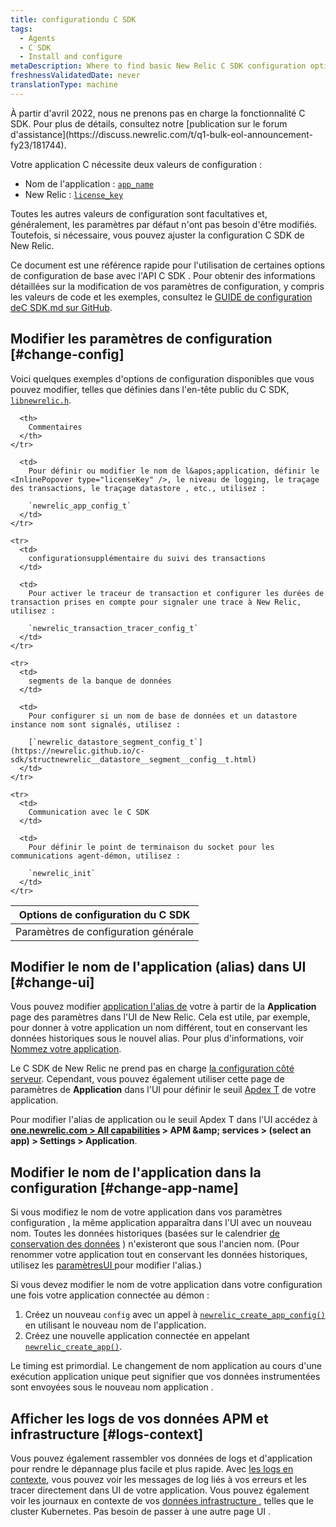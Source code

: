 ```yaml
---
title: configurationdu C SDK
tags:
  - Agents
  - C SDK
  - Install and configure
metaDescription: Where to find basic New Relic C SDK configuration options you can change to fine-tune monitoring of your app.
freshnessValidatedDate: never
translationType: machine
---
```


<Callout variant="important" title="AVIS DE FIN DE VIE">
  À partir d&apos;avril 2022, nous ne prenons pas en charge la fonctionnalité C SDK. Pour plus de détails, consultez notre [publication sur le forum d&apos;assistance](https://discuss.newrelic.com/t/q1-bulk-eol-announcement-fy23/181744).
</Callout>

Votre application C nécessite deux valeurs de configuration :

* Nom de l&apos;application : [`app_name`](https://newrelic.github.io/c-sdk/struct__newrelic__app__config__t.html#a0543f501cfec009c483be0c6d5d511f7)
* New Relic <InlinePopover type="licenseKey" />: [`license_key`](https://newrelic.github.io/c-sdk/struct__newrelic__app__config__t.html#aac3c5f9a0e5da64836a806c47b954b71)

Toutes les autres valeurs de configuration sont facultatives et, généralement, les paramètres par défaut n&apos;ont pas besoin d&apos;être modifiés. Toutefois, si nécessaire, vous pouvez ajuster la configuration <DNT>C SDK</DNT> de New Relic.

Ce document est une référence rapide pour l&apos;utilisation de certaines options de configuration de base avec l&apos;API <DNT>C SDK</DNT> . Pour obtenir des informations détaillées sur la modification de vos paramètres de configuration, y compris les valeurs de code et les exemples, consultez le [GUIDE de configuration de<DNT>C SDK</DNT>.md sur GitHub](https://github.com/newrelic/c-sdk/blob/master/GUIDE.md#configuration).

## Modifier les paramètres de configuration [#change-config]

Voici quelques exemples d&apos;options de configuration disponibles que vous pouvez modifier, telles que définies dans l&apos;en-tête public du C SDK, [`libnewrelic.h`](https://newrelic.github.io/c-sdk/libnewrelic_8h.html).

<table>
  <thead>
    <tr>
      <th style={{ width: "300px" }}>
        Options de configuration du C SDK
      </th>

      <th>
        Commentaires
      </th>
    </tr>
  </thead>

  <tbody>
    <tr>
      <td>
        Paramètres de configuration générale
      </td>

      <td>
        Pour définir ou modifier le nom de l&apos;application, définir le <InlinePopover type="licenseKey" />, le niveau de logging, le traçage des transactions, le traçage datastore , etc., utilisez :

        `newrelic_app_config_t`
      </td>
    </tr>

    <tr>
      <td>
        configurationsupplémentaire du suivi des transactions
      </td>

      <td>
        Pour activer le traceur de transaction et configurer les durées de transaction prises en compte pour signaler une trace à New Relic, utilisez :

        `newrelic_transaction_tracer_config_t`
      </td>
    </tr>

    <tr>
      <td>
        segments de la banque de données
      </td>

      <td>
        Pour configurer si un nom de base de données et un datastore instance nom sont signalés, utilisez :

        [`newrelic_datastore_segment_config_t`](https://newrelic.github.io/c-sdk/structnewrelic__datastore__segment__config__t.html)
      </td>
    </tr>

    <tr>
      <td>
        Communication avec le C SDK
      </td>

      <td>
        Pour définir le point de terminaison du socket pour les communications agent-démon, utilisez :

        `newrelic_init`
      </td>
    </tr>
  </tbody>
</table>

## Modifier le nom de l&apos;application (alias) dans UI [#change-ui]

Vous pouvez modifier [application l&apos;alias de](/docs/agents/manage-apm-agents/app-naming/name-your-application#differences) votre à partir de la <DNT>**Application**</DNT> page des paramètres dans l&apos;UI de New Relic. Cela est utile, par exemple, pour donner à votre application un nom différent, tout en conservant les données historiques sous le nouvel alias. Pour plus d&apos;informations, voir [Nommez votre application](/docs/agents/manage-apm-agents/app-naming/name-your-application).

Le C SDK de New Relic ne prend pas en charge [la configuration côté serveur](/docs/agents/manage-apm-agents/configuration/server-side-agent-configuration). Cependant, vous pouvez également utiliser cette page de paramètres de <DNT>**Application**</DNT> dans l&apos;UI pour définir le seuil [Apdex T](/docs/apm/new-relic-apm/apdex/apdex-measure-user-satisfaction) de votre application.

Pour modifier l&apos;alias de application ou le seuil Apdex T dans l&apos;UI accédez à <DNT>**[one.newrelic.com &gt; All capabilities](https://one.newrelic.com/all-capabilities) &gt; APM &amp;amp; services &gt; (select an app) &gt; Settings &gt; Application**</DNT>.

## Modifier le nom de l&apos;application dans la configuration [#change-app-name]

Si vous modifiez le nom de votre application dans vos paramètres configuration , la même application apparaîtra dans l&apos;UI avec un nouveau nom. Toutes les données historiques (basées sur le calendrier [de conservation des données](/docs/apm/new-relic-apm/maintenance/apm-data-retention) ) n&apos;existeront que sous l&apos;ancien nom. (Pour renommer votre application tout en conservant les données historiques, utilisez les [paramètresUI ](#change-ui)pour modifier l&apos;alias.)

Si vous devez modifier le nom de votre application dans votre configuration une fois votre application connectée au démon :

1. Créez un nouveau `config` avec un appel à [`newrelic_create_app_config()`](https://newrelic.github.io/c-sdk/libnewrelic_8h.html#af067b3ff89a40b6fa417e18be5e847aa) en utilisant le nouveau nom de l&apos;application.
2. Créez une nouvelle application connectée en appelant [`newrelic_create_app()`](https://newrelic.github.io/c-sdk/libnewrelic_8h.html#a61dd90439ae3cc5060021f6ab4701132).

<Callout variant="caution">
  Le timing est primordial. Le changement de nom application au cours d&apos;une exécution application unique peut signifier que vos données instrumentées sont envoyées sous le nouveau nom application .
</Callout>

## Afficher les logs de vos données APM et infrastructure [#logs-context]

Vous pouvez également rassembler vos données de logs et d&apos;application pour rendre le dépannage plus facile et plus rapide. Avec [les logs en contexte](/docs/logs/logs-context/c-sdk-configure-logs-context/), vous pouvez voir les messages de log liés à vos erreurs et les tracer directement dans UI de votre application. Vous pouvez également voir les journaux en contexte de vos [données infrastructure ](/docs/logs/forward-logs/forward-your-logs-using-infrastructure-agent/), telles que le cluster Kubernetes. Pas besoin de passer à une autre page UI .